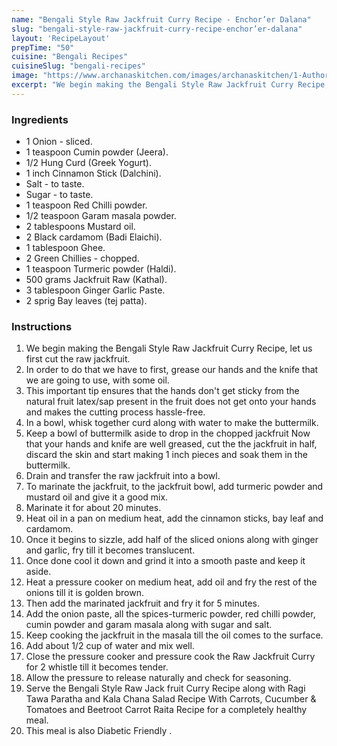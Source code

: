---
name: "Bengali Style Raw Jackfruit Curry Recipe - Enchor’er Dalana"
slug: "bengali-style-raw-jackfruit-curry-recipe-enchor’er-dalana"
layout: 'RecipeLayout'
prepTime: "50"
cuisine: "Bengali Recipes"
cuisineSlug: "bengali-recipes"
image: "https://www.archanaskitchen.com/images/archanaskitchen/1-Author/sibyl_sunitha/Bengali_Style_Raw_Jackfruit_Curry_Recipe_Enchorer_Dalana_Recipe_.jpg"
excerpt: "We begin making the Bengali Style Raw Jackfruit Curry Recipe, let us first cut the raw jackfruit"
---

### Ingredients

- 1 Onion - sliced.
- 1 teaspoon Cumin powder (Jeera).
- 1/2 Hung Curd (Greek Yogurt).
- 1 inch Cinnamon Stick (Dalchini).
- Salt - to taste.
- Sugar - to taste.
- 1 teaspoon Red Chilli powder.
- 1/2 teaspoon Garam masala powder.
- 2 tablespoons Mustard oil.
- 2 Black cardamom (Badi Elaichi).
- 1 tablespoon Ghee.
- 2 Green Chillies - chopped.
- 1 teaspoon Turmeric powder (Haldi).
- 500 grams Jackfruit Raw (Kathal).
- 3 tablespoon Ginger Garlic Paste.
- 2 sprig Bay leaves (tej patta).

### Instructions

1. We begin making the Bengali Style Raw Jackfruit Curry Recipe, let us first cut the raw jackfruit.
1. In order to do that we have to first, grease our hands and the knife that we are going to use, with some oil.
1. This important tip ensures that the hands don't get sticky from the natural fruit latex/sap present in the fruit does not get onto your hands and makes the cutting process hassle-free.
1. In a bowl, whisk together curd along with water to make the buttermilk.
1. Keep a bowl of buttermilk aside to drop in the chopped jackfruit Now that your hands and knife are well greased, cut the the jackfruit in half, discard the skin and start making 1 inch pieces and soak them in the buttermilk.
1. Drain and transfer the raw jackfruit into a bowl.
1. To marinate the jackfruit, to the jackfruit bowl, add turmeric powder and mustard oil and give it a good mix.
1. Marinate it for about 20 minutes.
1. Heat oil in a pan on medium heat, add the cinnamon sticks, bay leaf and cardamom.
1. Once it begins to sizzle, add  half of the sliced onions along with ginger and garlic, fry till it becomes translucent.
1. Once done cool it down and grind it into a smooth paste and keep it aside.
1. Heat a pressure cooker on medium heat, add oil and fry the rest of the onions till it is golden brown.
1. Then add the marinated jackfruit and fry it for 5 minutes.
1. Add the onion paste, all the spices-turmeric powder, red chilli powder, cumin powder and garam masala along with sugar and salt.
1. Keep cooking the jackfruit in the masala till the oil comes to the surface.
1. Add about 1/2 cup of water and mix well.
1. Close the pressure cooker and pressure cook the Raw Jackfruit Curry  for 2 whistle till it becomes tender.
1. Allow the pressure to release naturally and check for seasoning.
1.  Serve the Bengali Style Raw Jack fruit Curry Recipe along with Ragi Tawa Paratha and Kala Chana Salad Recipe With Carrots, Cucumber & Tomatoes  and Beetroot Carrot Raita Recipe for a completely healthy meal.
1. This meal is also Diabetic Friendly .
